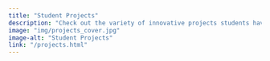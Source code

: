 ```yaml
---
title: "Student Projects"
description: "Check out the variety of innovative projects students have created as part of the Data Science Certificate Capstone, or the Masters in Data Science and Analytics. These projects highlight the power of creativity and technical expertise. Whether it's app development, research, or sustainability initiatives, these projects drive progress and provide real-world impact."
image: "img/projects_cover.jpg"
image-alt: "Student Projects"
link: "/projects.html"
---
```

